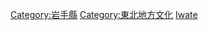 {{日本行政區劃分類導航|文化}}
{{Commonscat|Culture of Iwate prefecture}}

[[Category:岩手縣|Category:岩手縣]]
[[Category:東北地方文化|Category:東北地方文化]]
[[Category:日本各都道府縣文化|Iwate]]